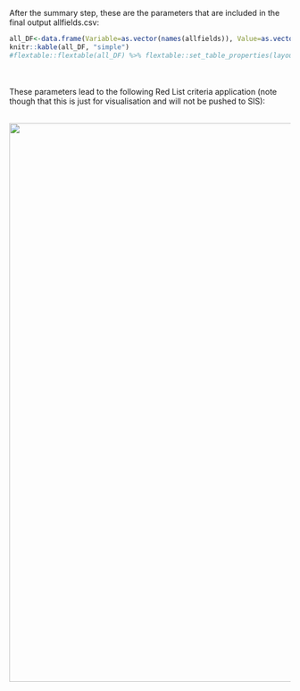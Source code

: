 
After the summary step, these are the parameters that are included in the final output allfields.csv:

```r
all_DF<-data.frame(Variable=as.vector(names(allfields)), Value=as.vector(unlist(allfields[1,])))
knitr::kable(all_DF, "simple")
#flextable::flextable(all_DF) %>% flextable::set_table_properties(layout="autofit")
```


<br><br>
These parameters lead to the following Red List criteria application (note though that this is just for visualisation and will not be pushed to SIS):

<br>
<center>
![](`r paste0(outDir, '/Plots/Plot_assign.png')`){width=1000px}
</center>



